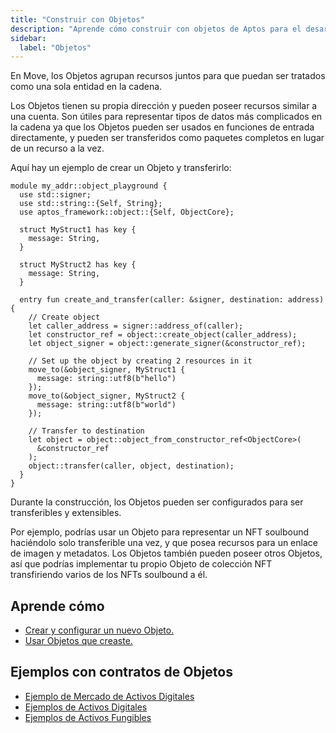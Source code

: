 ```yaml
---
title: "Construir con Objetos"
description: "Aprende cómo construir con objetos de Aptos para el desarrollo de contratos inteligentes."
sidebar:
  label: "Objetos"
---
```


En Move, los Objetos agrupan recursos juntos para que puedan ser tratados como una sola entidad en la cadena.

Los Objetos tienen su propia dirección y pueden poseer recursos similar a una cuenta. Son útiles para representar tipos de datos más complicados en la cadena ya que los Objetos pueden ser usados en funciones de entrada directamente, y pueden ser transferidos como paquetes completos en lugar de un recurso a la vez.

Aquí hay un ejemplo de crear un Objeto y transferirlo:

```move filename="Example.move"
module my_addr::object_playground {
  use std::signer;
  use std::string::{Self, String};
  use aptos_framework::object::{Self, ObjectCore};

  struct MyStruct1 has key {
    message: String,
  }

  struct MyStruct2 has key {
    message: String,
  }

  entry fun create_and_transfer(caller: &signer, destination: address) {
    // Create object
    let caller_address = signer::address_of(caller);
    let constructor_ref = object::create_object(caller_address);
    let object_signer = object::generate_signer(&constructor_ref);

    // Set up the object by creating 2 resources in it
    move_to(&object_signer, MyStruct1 {
      message: string::utf8(b"hello")
    });
    move_to(&object_signer, MyStruct2 {
      message: string::utf8(b"world")
    });

    // Transfer to destination
    let object = object::object_from_constructor_ref<ObjectCore>(
      &constructor_ref
    );
    object::transfer(caller, object, destination);
  }
}
```

Durante la construcción, los Objetos pueden ser configurados para ser transferibles y extensibles.

Por ejemplo, podrías usar un Objeto para representar un NFT soulbound haciéndolo solo transferible una vez, y que posea recursos para un enlace de imagen y metadatos. Los Objetos también pueden poseer otros Objetos, así que podrías implementar tu propio Objeto de colección NFT transfiriendo varios de los NFTs soulbound a él.

## Aprende cómo

- [Crear y configurar un nuevo Objeto.](/es/build/smart-contracts/object/creating-objects)
- [Usar Objetos que creaste.](/es/build/smart-contracts/object/using-objects)

## Ejemplos con contratos de Objetos

- [Ejemplo de Mercado de Activos Digitales](https://github.com/aptos-labs/aptos-core/tree/main/aptos-move/move-examples/marketplace)
- [Ejemplos de Activos Digitales](https://github.com/aptos-labs/aptos-core/tree/main/aptos-move/move-examples/token_objects)
- [Ejemplos de Activos Fungibles](https://github.com/aptos-labs/aptos-core/tree/main/aptos-move/move-examples/fungible_asset)
